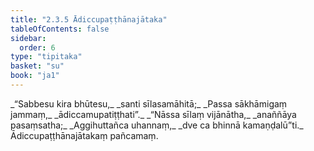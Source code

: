 ```yaml
---
title: "2.3.5 Ādiccupaṭṭhānajātaka"
tableOfContents: false
sidebar:
  order: 6
type: "tipitaka"
basket: "su"
book: "ja1"
---
```



<DynamicBreadcrumb />

<Division number="49" book="ja1" bookNo="22" page="192">

<Paragraph number="418" type="verses" book="ja1">
_“Sabbesu kira bhūtesu,_  
_santi sīlasamāhitā;_  
_Passa sākhāmigaṃ jammaṃ,_  
_ādiccamupatiṭṭhati”._  

</Paragraph>

</Division>
<Division number="50" book="ja1" bookNo="22" page="192">

<Paragraph number="419" type="verses" book="ja1">
_“Nāssa sīlaṃ vijānātha,_  
_anaññāya pasaṃsatha;_  
_Aggihuttañca uhannaṃ,_  
_dve ca bhinnā kamaṇḍalū”ti._  


</Paragraph>
</Division>

<Paragraph number="420" type="center" book="ja1">
Ādiccupaṭṭhānajātakaṃ pañcamaṃ.
</Paragraph>
